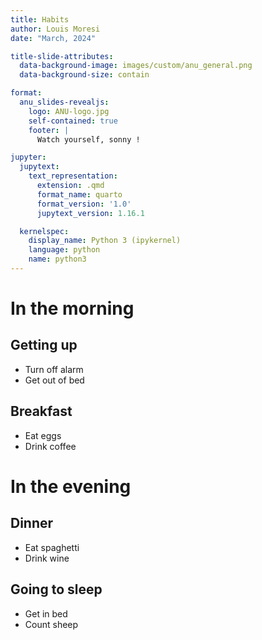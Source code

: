 ```yaml
---
title: Habits
author: Louis Moresi
date: "March, 2024"

title-slide-attributes:
  data-background-image: images/custom/anu_general.png
  data-background-size: contain

format:
  anu_slides-revealjs:
    logo: ANU-logo.jpg
    self-contained: true
    footer: |
      Watch yourself, sonny !

jupyter:
  jupytext:
    text_representation:
      extension: .qmd
      format_name: quarto
      format_version: '1.0'
      jupytext_version: 1.16.1

  kernelspec:
    display_name: Python 3 (ipykernel)
    language: python
    name: python3
---
```


# In the morning

## Getting up

- Turn off alarm
- Get out of bed

## Breakfast

- Eat eggs
- Drink coffee

# In the evening

## Dinner

- Eat spaghetti
- Drink wine

## Going to sleep

- Get in bed
- Count sheep
